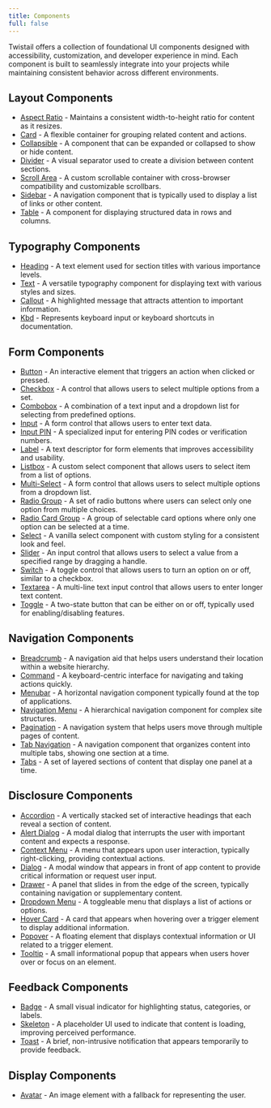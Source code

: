 ```yaml
---
title: Components
full: false
---
```


Twistail offers a collection of foundational UI components designed with accessibility,
customization, and developer experience in mind. Each component is built to seamlessly
integrate into your projects while maintaining consistent behavior across different
environments.

## Layout Components

- [Aspect Ratio](/docs/components/aspect-ratio) - Maintains a consistent width-to-height ratio for content as it resizes.
- [Card](/docs/components/card) - A flexible container for grouping related content and actions.
- [Collapsible](/docs/components/collapsible) - A component that can be expanded or collapsed to show or hide content.
- [Divider](/docs/components/divider) - A visual separator used to create a division between content sections.
- [Scroll Area](/docs/components/scroll-area) - A custom scrollable container with cross-browser compatibility and customizable scrollbars.
- [Sidebar](/docs/components/sidebar) - A navigation component that is typically used to display a list of links or other content.
- [Table](/docs/components/table) - A component for displaying structured data in rows and columns.

## Typography Components

- [Heading](/docs/components/heading) - A text element used for section titles with various importance levels.
- [Text](/docs/components/text) - A versatile typography component for displaying text with various styles and sizes.
- [Callout](/docs/components/callout) - A highlighted message that attracts attention to important information.
- [Kbd](/docs/components/kbd) - Represents keyboard input or keyboard shortcuts in documentation.

## Form Components

- [Button](/docs/components/button) - An interactive element that triggers an action when clicked or pressed.
- [Checkbox](/docs/components/checkbox) - A control that allows users to select multiple options from a set.
- [Combobox](/docs/components/combobox) - A combination of a text input and a dropdown list for selecting from predefined options.
- [Input](/docs/components/input) - A form control that allows users to enter text data.
- [Input PIN](/docs/components/input-pin) - A specialized input for entering PIN codes or verification numbers.
- [Label](/docs/components/label) - A text descriptor for form elements that improves accessibility and usability.
- [Listbox](/docs/components/listbox) - A custom select component that allows users to select item from a list of options.
- [Multi-Select](/docs/components/multi-select) - A form control that allows users to select multiple options from a dropdown list.
- [Radio Group](/docs/components/radio-group) - A set of radio buttons where users can select only one option from multiple choices.
- [Radio Card Group](/docs/components/radio-card-group) - A group of selectable card options where only one option can be selected at a time.
- [Select](/docs/components/select) - A vanilla select component with custom styling for a consistent look and feel.
- [Slider](/docs/components/slider) - An input control that allows users to select a value from a specified range by dragging a handle.
- [Switch](/docs/components/switch) - A toggle control that allows users to turn an option on or off, similar to a checkbox.
- [Textarea](/docs/components/textarea) - A multi-line text input control that allows users to enter longer text content.
- [Toggle](/docs/components/toggle) - A two-state button that can be either on or off, typically used for enabling/disabling features.

## Navigation Components

- [Breadcrumb](/docs/components/breadcrumb) - A navigation aid that helps users understand their location within a website hierarchy.
- [Command](/docs/components/command) - A keyboard-centric interface for navigating and taking actions quickly.
- [Menubar](/docs/components/menubar) - A horizontal navigation component typically found at the top of applications.
- [Navigation Menu](/docs/components/navigation-menu) - A hierarchical navigation component for complex site structures.
- [Pagination](/docs/components/pagination) - A navigation system that helps users move through multiple pages of content.
- [Tab Navigation](/docs/components/tab-navigation) - A navigation component that organizes content into multiple tabs, showing one section at a time.
- [Tabs](/docs/components/tabs) - A set of layered sections of content that display one panel at a time.

## Disclosure Components

- [Accordion](/docs/components/accordion) - A vertically stacked set of interactive headings that each reveal a section of content.
- [Alert Dialog](/docs/components/alert-dialog) - A modal dialog that interrupts the user with important content and expects a response.
- [Context Menu](/docs/components/context-menu) - A menu that appears upon user interaction, typically right-clicking, providing contextual actions.
- [Dialog](/docs/components/dialog) - A modal window that appears in front of app content to provide critical information or request user input.
- [Drawer](/docs/components/drawer) - A panel that slides in from the edge of the screen, typically containing navigation or supplementary content.
- [Dropdown Menu](/docs/components/dropdown-menu) - A toggleable menu that displays a list of actions or options.
- [Hover Card](/docs/components/hover-card) - A card that appears when hovering over a trigger element to display additional information.
- [Popover](/docs/components/popover) - A floating element that displays contextual information or UI related to a trigger element.
- [Tooltip](/docs/components/tooltip) - A small informational popup that appears when users hover over or focus on an element.

## Feedback Components

- [Badge](/docs/components/badge) - A small visual indicator for highlighting status, categories, or labels.
- [Skeleton](/docs/components/skeleton) - A placeholder UI used to indicate that content is loading, improving perceived performance.
- [Toast](/docs/components/toast) - A brief, non-intrusive notification that appears temporarily to provide feedback.

## Display Components

- [Avatar](/docs/components/avatar) - An image element with a fallback for representing the user.
